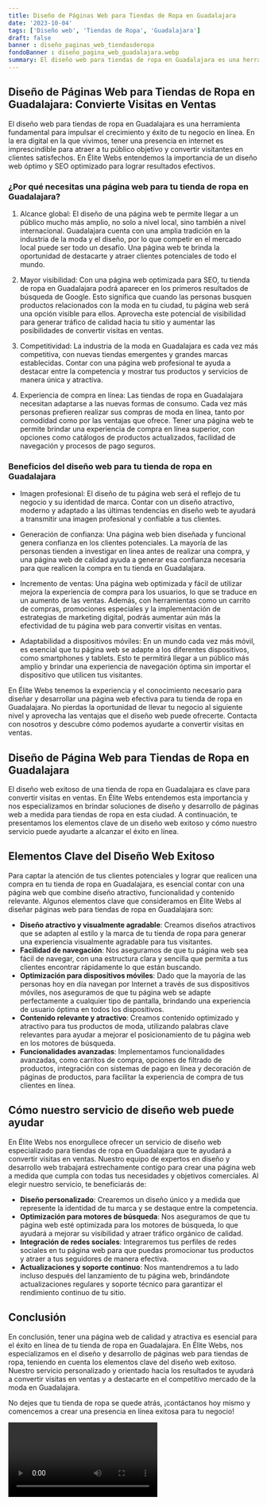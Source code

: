 ```yaml
---
title: Diseño de Páginas Web para Tiendas de Ropa en Guadalajara
date: '2023-10-04'
tags: ['Diseño web', 'Tiendas de Ropa', 'Guadalajara']
draft: false
banner : diseño_paginas_web_tiendasderopa
fondoBanner : diseño_pagina_web_guadalajara.webp
summary: El diseño web para tiendas de ropa en Guadalajara es una herramienta fundamental para impulsar el crecimiento y éxito de tu negocio en línea. En la era digital en la que vivimos, tener una presencia en internet es imprescindible para atraer a tu público objetivo y convertir visitantes en clientes satisfechos. En Élite Webs entendemos la importancia de un diseño web óptimo y SEO optimizado para lograr resultados efectivos.
---
```


## Diseño de Páginas Web para Tiendas de Ropa en Guadalajara: Convierte Visitas en Ventas

El diseño web para tiendas de ropa en Guadalajara es una herramienta fundamental para impulsar el crecimiento y éxito de tu negocio en línea. En la era digital en la que vivimos, tener una presencia en internet es imprescindible para atraer a tu público objetivo y convertir visitantes en clientes satisfechos. En Élite Webs entendemos la importancia de un diseño web óptimo y SEO optimizado para lograr resultados efectivos.

### ¿Por qué necesitas una página web para tu tienda de ropa en Guadalajara?

1. Alcance global: El diseño de una página web te permite llegar a un público mucho más amplio, no solo a nivel local, sino también a nivel internacional. Guadalajara cuenta con una amplia tradición en la industria de la moda y el diseño, por lo que competir en el mercado local puede ser todo un desafío. Una página web te brinda la oportunidad de destacarte y atraer clientes potenciales de todo el mundo.

2. Mayor visibilidad: Con una página web optimizada para SEO, tu tienda de ropa en Guadalajara podrá aparecer en los primeros resultados de búsqueda de Google. Esto significa que cuando las personas busquen productos relacionados con la moda en tu ciudad, tu página web será una opción visible para ellos. Aprovecha este potencial de visibilidad para generar tráfico de calidad hacia tu sitio y aumentar las posibilidades de convertir visitas en ventas.

3. Competitividad: La industria de la moda en Guadalajara es cada vez más competitiva, con nuevas tiendas emergentes y grandes marcas establecidas. Contar con una página web profesional te ayuda a destacar entre la competencia y mostrar tus productos y servicios de manera única y atractiva. 

4. Experiencia de compra en línea: Las tiendas de ropa en Guadalajara necesitan adaptarse a las nuevas formas de consumo. Cada vez más personas prefieren realizar sus compras de moda en línea, tanto por comodidad como por las ventajas que ofrece. Tener una página web te permite brindar una experiencia de compra en línea superior, con opciones como catálogos de productos actualizados, facilidad de navegación y procesos de pago seguros.

### Beneficios del diseño web para tu tienda de ropa en Guadalajara

- Imagen profesional: El diseño de tu página web será el reflejo de tu negocio y su identidad de marca. Contar con un diseño atractivo, moderno y adaptado a las últimas tendencias en diseño web te ayudará a transmitir una imagen profesional y confiable a tus clientes.

- Generación de confianza: Una página web bien diseñada y funcional genera confianza en los clientes potenciales. La mayoría de las personas tienden a investigar en línea antes de realizar una compra, y una página web de calidad ayuda a generar esa confianza necesaria para que realicen la compra en tu tienda en Guadalajara.

- Incremento de ventas: Una página web optimizada y fácil de utilizar mejora la experiencia de compra para los usuarios, lo que se traduce en un aumento de las ventas. Además, con herramientas como un carrito de compras, promociones especiales y la implementación de estrategias de marketing digital, podrás aumentar aún más la efectividad de tu página web para convertir visitas en ventas.

- Adaptabilidad a dispositivos móviles: En un mundo cada vez más móvil, es esencial que tu página web se adapte a los diferentes dispositivos, como smartphones y tablets. Esto te permitirá llegar a un público más amplio y brindar una experiencia de navegación óptima sin importar el dispositivo que utilicen tus visitantes.

En Élite Webs tenemos la experiencia y el conocimiento necesario para diseñar y desarrollar una página web efectiva para tu tienda de ropa en Guadalajara. No pierdas la oportunidad de llevar tu negocio al siguiente nivel y aprovecha las ventajas que el diseño web puede ofrecerte. Contacta con nosotros y descubre cómo podemos ayudarte a convertir visitas en ventas.

<GifSeo />

<Cta />

## Diseño de Página Web para Tiendas de Ropa en Guadalajara

El diseño web exitoso de una tienda de ropa en Guadalajara es clave para convertir visitas en ventas. En Élite Webs entendemos esta importancia y nos especializamos en brindar soluciones de diseño y desarrollo de páginas web a medida para tiendas de ropa en esta ciudad. A continuación, te presentamos los elementos clave de un diseño web exitoso y cómo nuestro servicio puede ayudarte a alcanzar el éxito en línea.

## Elementos Clave del Diseño Web Exitoso

Para captar la atención de tus clientes potenciales y lograr que realicen una compra en tu tienda de ropa en Guadalajara, es esencial contar con una página web que combine diseño atractivo, funcionalidad y contenido relevante. Algunos elementos clave que consideramos en Élite Webs al diseñar páginas web para tiendas de ropa en Guadalajara son:

- **Diseño atractivo y visualmente agradable**: Creamos diseños atractivos que se adapten al estilo y la marca de tu tienda de ropa para generar una experiencia visualmente agradable para tus visitantes.
- **Facilidad de navegación**: Nos aseguramos de que tu página web sea fácil de navegar, con una estructura clara y sencilla que permita a tus clientes encontrar rápidamente lo que están buscando.
- **Optimización para dispositivos móviles**: Dado que la mayoría de las personas hoy en día navegan por Internet a través de sus dispositivos móviles, nos aseguramos de que tu página web se adapte perfectamente a cualquier tipo de pantalla, brindando una experiencia de usuario óptima en todos los dispositivos.
- **Contenido relevante y atractivo**: Creamos contenido optimizado y atractivo para tus productos de moda, utilizando palabras clave relevantes para ayudar a mejorar el posicionamiento de tu página web en los motores de búsqueda.
- **Funcionalidades avanzadas**: Implementamos funcionalidades avanzadas, como carritos de compra, opciones de filtrado de productos, integración con sistemas de pago en línea y decoración de páginas de productos, para facilitar la experiencia de compra de tus clientes en línea.

## Cómo nuestro servicio de diseño web puede ayudar

En Élite Webs nos enorgullece ofrecer un servicio de diseño web especializado para tiendas de ropa en Guadalajara que te ayudará a convertir visitas en ventas. Nuestro equipo de expertos en diseño y desarrollo web trabajará estrechamente contigo para crear una página web a medida que cumpla con todas tus necesidades y objetivos comerciales. Al elegir nuestro servicio, te beneficiarás de:

- **Diseño personalizado**: Crearemos un diseño único y a medida que represente la identidad de tu marca y se destaque entre la competencia.
- **Optimización para motores de búsqueda**: Nos aseguramos de que tu página web esté optimizada para los motores de búsqueda, lo que ayudará a mejorar su visibilidad y atraer tráfico orgánico de calidad.
- **Integración de redes sociales**: Integraremos tus perfiles de redes sociales en tu página web para que puedas promocionar tus productos y atraer a tus seguidores de manera efectiva.
- **Actualizaciones y soporte continuo**: Nos mantendremos a tu lado incluso después del lanzamiento de tu página web, brindándote actualizaciones regulares y soporte técnico para garantizar el rendimiento continuo de tu sitio.

## Conclusión

En conclusión, tener una página web de calidad y atractiva es esencial para el éxito en línea de tu tienda de ropa en Guadalajara. En Élite Webs, nos especializamos en el diseño y desarrollo de páginas web para tiendas de ropa, teniendo en cuenta los elementos clave del diseño web exitoso. Nuestro servicio personalizado y orientado hacia los resultados te ayudará a convertir visitas en ventas y a destacarte en el competitivo mercado de la moda en Guadalajara.

No dejes que tu tienda de ropa se quede atrás, ¡contáctanos hoy mismo y comencemos a crear una presencia en línea exitosa para tu negocio!

<Video />

<CtaBot job='Tiendas de Ropa' city='Guadalajara'/>

<Gmaps query='Guadalajara+españa+maps' />
